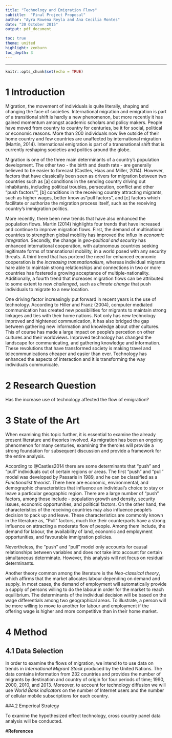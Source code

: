 ```yaml
---
title: "Technology and Emigration Flows"
subtitle:  "Final Project Proposal"
author: "Ayra Rowena Reyla and Ana Cecilia Montes"
date: "20 October 2015"
output: pdf_document

toc: true
theme: united
highlight: zenburn
toc_depth: 3
---
```




\newpage

---

```r
knitr::opts_chunk$set(echo = TRUE)

```



# 1 Introduction


Migration, the movement of individuals is quite literally, shaping and changing the face of societies. International migration and emigration is part of a transitional shift is hardly a new phenomenon, but more recently it has gained momentum amongst academic scholars and policy makers. People have moved from country to country for centuries, be it for social, political or economic reasons. More than 200 individuals now live outside of their home country and few countries are unaffected by international migration (Martin, 2014). International emigration is part of a transnational shift that is currently reshaping societies and politics around the globe. 

Migration is one of the three main determinants of a country's population development. The other two - the birth and death rate - are generally believed to be easier to forecast (Castles, Haas and Miller, 2014). However, factors that have classically been seen as drivers for migration between two countries such as [a] conditions in the sending country driving out inhabitants, including political troubles, persecution, conflict and other "push factors"", [b] conditions in the receiving country attracting migrants, such as higher wages, better know as "pull factors", and [c] factors which facilitate or authorize the migration process itself, such as the receiving country's immigration politics. 

More recently, there been new trends that have also enhanced the population flows. Martin (2014) highlights four trends that have increased and continue to improve migration flows.  First, the demand of multinational countries to strengthen global mobility has improved the influx in _economic integration_. Secondly, the change in _geo-political and security_ has enhanced international cooperation, with autonomous countries seeking legitimate forms of transnational mobility, in a world posed with any security threats. A third trend that has portend the need for enhanced economic cooperation is the _increasing transnationalism_, whereas individual migrants hare able to maintain strong relationships and connections in two or more countries has fostered a growing acceptance of multiple-nationality. Additionally, a fourth trend that increases migration flows can be attributed to some extent to new _challenged_, such as  _climate change_ that push individuals to migrate to a new location. 

One driving factor increasingly put forward in recent years is the use of technology. According to Hiller and Franz (2004), computer mediated communication has created new possibilities for migrants to maintain strong linkages and ties with their home nations. Not only has new technology improved and hightened communication, it has also bridged the gap between gathering new information and knowledge about other cultures. This of course has made a large impact on people's percetion on other cultures and their worldviews. Improved technology has changed the landscape for communicating, and gathering knowledge and information. These revolutions that have transformed society is making travel and telecommunications cheaper and easier than ever. Technology has enhanced the aspects of interaction and it is transforming the way individuals communicate. 

# 2 Research Question 

Has the increase use of technology affected the flow of emigration?

# 3 State of the Art

When examining this topic further, it is essential to examine the already present literature and theories involved. As migration has been an ongoing phenomenon for many centuries, examining the theroies will provide a strong foundation for subsequent discussion and provide a framework for the entire analysis. 

According to @Castles2014 there are some determinants that "push" and "pull" individuals out of certain regions or areas. The first "push" and "pull" model was developed by Passaris in 1989, and he can be classified as a 
_Functionalist theorist_. There here are economic, environmental, and demographic characteristics that influence an individual's choice to stay or leave a particular geographic region. There are a large number of "push" factors, among those include - population growth and density, security issues, economic opportunities, and political factors. On the other hand, the characteristics of the receiving countries may also influence people's decision to pack up and leave. These characteristics are commonly known in the literature as, "Pull" factors, much like their counterparts have a strong influence on attracting a moderate flow of people. Among them include, the demand for labour, the availability of land, economic and employment opportunities, and favourable immigration policies. 

Nevertheless, the "push" and "pull" model only accounts for causal relationships between variables and does not take into account for certain simultaneous determinate. However, this analysis will not focus on residual determinants.

Another theory common among the literature is the _Neo-classical theory_, which affirms that the market allocates labour depending on demand and supply. In most cases, the demand of employment will automatically provide a supply of persons willing to do the labour in order for the market to reach equilibrium. The determinants of the individual decision will be based on the wage differentials among two geographical areas. To illustrate, a person will be more willing to move to another for labour and employment if the offering wage is higher and more competitive than in their home market. 






# 4 Method
## 4.1 Data Selection
In order to examine the flows of migration, we intend to to use data on trends in _International Migrant Stock_ produced by the United Nations. The data contains information from 232 countries and provides the number of migrants by destination and country of origin for four periods of time; 1990, 2000, 2010, and 2013. Moreover, to account for technology diffusion we will use _World Bank indicators_ on the number of Internet users and the number of cellular mobile subscriptions for each country. 

##4.2 Emperical Strategy

To examine the hypothesized effect technology, cross country panel data analysis will be conducted. 


#**References**




